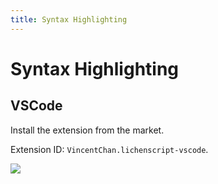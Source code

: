 ```yaml
---
title: Syntax Highlighting
---
```


# Syntax Highlighting

## VSCode

Install the extension from the market.

Extension ID: `VincentChan.lichenscript-vscode`.

![](./vscode-market.png)
